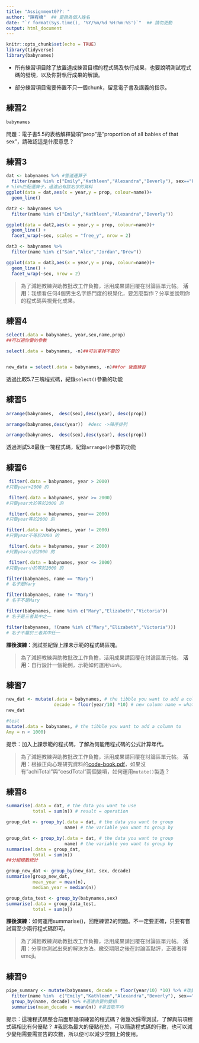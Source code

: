 ```yaml
---
title: "Assignment0??: "
author: "陳宥橋"  ## 更換為個人姓名
date: "`r format(Sys.time(), '%Y/%m/%d %H:%m:%S')`"  ## 請勿更動
output: html_document
---
```


```r
knitr::opts_chunk$set(echo = TRUE)
library(tidyverse)
library(babynames)
```

- 所有練習項目除了放置達成練習目標的程式碼及執行成果，也要說明測試程式碼的發現，以及你對執行成果的解讀。

- 部分練習項目需要佈置不只一個chunk，留意電子書及講義的指示。


## 練習2


```r
babynames
```

問題：電子書5.5的表格解釋變項"prop"是"proportion of all babies of that sex"，請確認這是什麼意思？


## 練習3


```r
dat <- babynames %>% #管道運算子
  filter(name %in% c("Emily","Kathleen","Alexandra","Beverly"), sex=="F")
# %in%匹配運算子，過濾出有該名字的資料
ggplot(data = dat,aes(x = year,y = prop, colour=name))+
  geom_line()  
```


```r
dat2 <- babynames %>% 
  filter(name %in% c("Emily","Kathleen","Alexandra","Beverly"))

ggplot(data = dat2,aes(x = year,y = prop, colour=name))+
  geom_line() +
  facet_wrap(~sex, scales = "free_y", nrow = 2)
```


```r
dat3 <- babynames %>% 
  filter(name %in% c("Sam","Alex","Jordan","Drew"))

ggplot(data = dat3,aes(x = year,y = prop, colour=name))+
  geom_line() +
  facet_wrap(~sex, nrow = 2)
```


> 為了減輕教練與助教批改工作負擔，活用成果請回覆在討論區單元帖。
> **活用**：我想看仼何4個男生名字熱門度的視覺化，要怎麼製作？分享並說明你的程式碼與視覺化成果。


## 練習4


```r
select(.data = babynames, year,sex,name,prop)
##可以選你要的參數

select(.data = babynames, -n)##可以拿掉不要的


new_data = select(.data = babynames, -n)##for 後面練習
```


透過比較5.7三塊程式碼，紀錄`select()`參數的功能

## 練習5


```r
arrange(babynames,  desc(sex),desc(year), desc(prop)) 
```
```r
arrange(babynames,desc(year))  #desc ->降序排列

```

```r
arrange(babynames,  desc(sex),desc(year), desc(prop)) 
```
透過測試5.8最後一塊程式碼，紀錄`arrange()`參數的功能


## 練習6



```r
 filter(.data = babynames, year > 2000)
#只要year>2000 的
```

```r
 filter(.data = babynames, year >= 2000)
#只要year大於等於2000 的
```

```r
 filter(.data = babynames, year== 2000)
#只要year等於2000 的
```

```r
filter(.data = babynames, year != 2000)
#只要year不等於2000 的
```

```r
 filter(.data = babynames, year < 2000)
#只要year小於2000 的
```


```r
 filter(.data = babynames, year <= 2000)
#只要year小於等於2000 的
```



```r
filter(babynames, name == "Mary")
# 名子是Mary
```

```r
filter(babynames, name != "Mary")
# 名子不是Mary
```

```r
filter(babynames, name %in% c("Mary","Elizabeth","Victoria"))
# 名子是三者其中之一
```

```r
filter(babynames, !(name %in% c("Mary","Elizabeth","Victoria")))
# 名子不屬於三者其中任一
```
**課後演練**：測試並紀錄上課未示範的程式碼區塊。


> 為了減輕教練與助教批改工作負擔，活用成果請回覆在討論區單元帖。
> **活用**：自行設計一個範例，示範如何運用`%in%`。


## 練習7


```r
new_dat <- mutate(.data = babynames, # the tibble you want to add a column to
                  decade = floor(year/10) *10) # new column name = what you want it to contain
new_dat

#test
mutate(.data = babynames, # the tibble you want to add a column to
Amy = n < 1000)
```

提示：加入上課示範的程式碼，了解為何能用程式碼的公式計算年代。

> 為了減輕教練與助教批改工作負擔，活用成果請回覆在討論區單元帖。
> **活用**：根據正向心理研究資料的[code-book.pdf](https://rstat-project.github.io/ug-tactic/files/data/code-book.pdf)，如果沒有"achiTotal"與"cesdTotal"兩個變項，如何運用`mutate()`製造？


## 練習8


```r
summarise(.data = dat, # the data you want to use
          total = sum(n)) # result = operation
```

```r
group_dat <- group_by(.data = dat, # the data you want to group
                      name) # the variable you want to group by
```

```r
group_dat <- group_by(.data = dat, # the data you want to group
                      name) # the variable you want to group by
summarise(.data = group_dat, 
          total = sum(n)) 
##分組總數統計
```

```r
group_new_dat <- group_by(new_dat, sex, decade)
summarise(group_new_dat,
          mean_year = mean(n),
          median_year = median(n))
```

```r
group_data_test <- group_by(babynames,sex)
summarise(.data = group_data_test, 
          total = sum(n))
```
**課後演練**：如何運用summarise()，回應練習2的問題。不一定要正確，只要有嘗試寫至少兩行程式碼即可。


> 為了減輕教練與助教批改工作負擔，活用成果請回覆在討論區單元帖。
> **活用**：分享你測試出來的解決方法。繳交期限之後在討論區點評，正確者得emoji。


## 練習9


```r
pipe_summary <- mutate(babynames, decade = floor(year/10) *10) %>% #改變項
  filter(name %in%  c("Emily","Kathleen","Alexandra","Beverly"), sex=="F") %>%  #過濾出自己要的人名
  group_by(name, decade) %>% #過濾出要的變相
  summarise(mean_decade = mean(n)) #拿去取平均
```


提示：這塊程式碼整合前面那幾項練習的程式碼？做幾次歸零測試，了解與前項程式碼相比有何優點？
#我認為最大的優點在於，可以簡劭程式碼的行數，也可以減少變相需要需宣告的次數，所以便可以減少空間上的使用。
